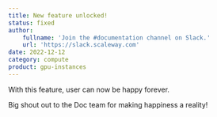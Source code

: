 ```yaml
---
title: New feature unlocked!
status: fixed
author:
    fullname: 'Join the #documentation channel on Slack.'
    url: 'https://slack.scaleway.com'
date: 2022-12-12
category: compute
product: gpu-instances
---
```


With this feature, user can now be happy forever.

Big shout out to the Doc team for making happiness a reality!

